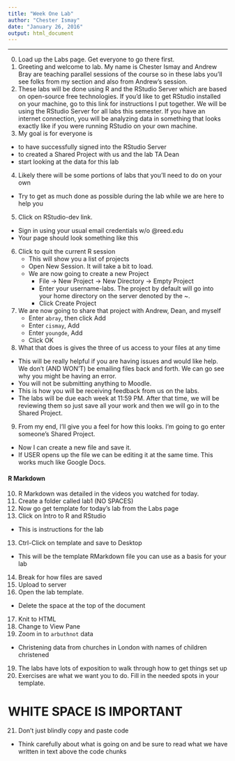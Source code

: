 ```yaml
---
title: "Week One Lab"
author: "Chester Ismay"
date: "January 26, 2016"
output: html_document
---
```


***

0. Load up the Labs page.  Get everyone to go there first.
1. Greeting and welcome to lab.  My name is Chester Ismay and Andrew Bray are teaching parallel sessions of the course so in these labs you'll see folks from my section and also from Andrew's session.
2. These labs will be done using R and the RStudio Server which are based on open-source free technologies.  If you'd like to get RStudio installed on your machine, go to this link for instructions I put together.  We will be using the RStudio Server for all labs this semester.  If you have an internet connection, you will be analyzing data in something that looks exactly like if you were running RStudio on your own machine.
3. My goal is for everyone is 
  - to have successfully signed into the RStudio Server
  - to created a Shared Project with us and the lab TA Dean
  - start looking at the data for this lab
4.  Likely there will be some portions of labs that you'll need to do on your own
  - Try to get as much done as possible during the lab while we are here to help you
5. Click on RStudio-dev link.
  - Sign in using your usual email credentials w/o @reed.edu
  - Your page should look something like this
6. Click to quit the current R session
    - This will show you a list of projects
    - Open New Session.  It will take a bit to load.
    - We are now going to create a new Project
      - File -> New Project -> New Directory -> Empty Project
      - Enter your username-labs.  The project by default will go into your
      home directory on the server denoted by the ~.
      - Click Create Project
7. We are now going to share that project with Andrew, Dean, and myself
    - Enter `abray`, then click Add
    - Enter `cismay`, Add
    - Enter `youngde`, Add
    - Click OK
8.  What that does is gives the three of us access to your files at any time
  - This will be really helpful if you are having issues and would like help.  We don't (AND WON'T) be emailing files back and forth.  We can go see why you might be having an error.
  - You will not be submitting anything to Moodle.
  - This is how you will be receiving feedback from us on the labs.
  - The labs will be due each week at 11:59 PM.  After that time, we will be reviewing them so just save all your work and then we will go in to the Shared Project.
9. From my end, I'll give you a feel for how this looks.  I'm going to go enter someone's Shared Project.
  - Now I can create a new file and save it.
  - If USER opens up the file we can be editing it at the same time.  This works much like Google Docs.

#### R Markdown  
  
10. R Markdown was detailed in the videos you watched for today.
11. Create a folder called lab1 (NO SPACES)
12. Now go get template for today's lab from the Labs page
12. Click on Intro to R and RStudio
  - This is instructions for the lab
13. Ctrl-Click on template and save to Desktop
  - This will be the template RMarkdown file you can use as a basis for your lab
14. Break for how files are saved
15. Upload to server
16. Open the lab template.
  - Delete the space at the top of the document
17. Knit to HTML
17. Change to View Pane
18. Zoom in to `arbuthnot` data
  - Christening data from churches in London with names of children christened
19.  The labs have lots of exposition to walk through how to get things set up
20. Exercises are what we want you to do.  Fill in the needed spots in your template.

# WHITE SPACE IS IMPORTANT

21. Don't just blindly copy and paste code
  - Think carefully about what is going on and be sure to read what we have written in text above the code chunks
    
    